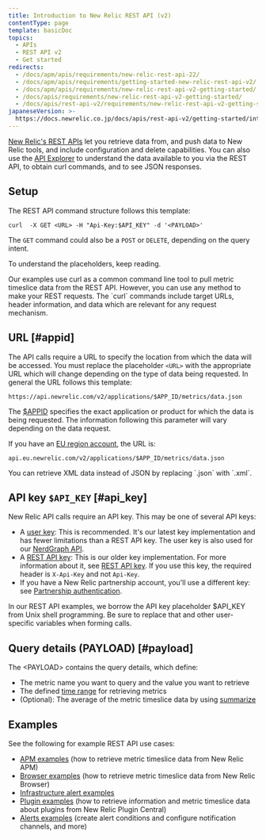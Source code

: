 ```yaml
---
title: Introduction to New Relic REST API (v2)
contentType: page
template: basicDoc
topics:
  - APIs
  - REST API v2
  - Get started
redirects:
  - /docs/apm/apis/requirements/new-relic-rest-api-22/
  - /docs/apm/apis/requirements/getting-started-new-relic-rest-api-v2/
  - /docs/apm/apis/requirements/new-relic-rest-api-v2-getting-started/
  - /docs/apis/requirements/new-relic-rest-api-v2-getting-started/
  - /docs/apis/rest-api-v2/requirements/new-relic-rest-api-v2-getting-started/
japaneseVersion: >-
  https://docs.newrelic.co.jp/docs/apis/rest-api-v2/getting-started/introduction-new-relic-rest-api-v2
---
```


[New Relic's REST APIs](/docs/apis/getting-started/introduction-new-relic-apis) let you retrieve data from, and push data to New Relic tools, and include configuration and delete capabilities. You can also use the [API Explorer](/docs/apis/rest-api-v2/api-explorer-v2/getting-started-new-relics-api-explorer) to understand the data available to you via the REST API, to obtain curl commands, and to see JSON responses.

## Setup

The REST API command structure follows this template:

```
curl  -X GET <URL> -H "Api-Key:$API_KEY" -d '<PAYLOAD>'
```

The `GET` command could also be a `POST` or `DELETE`, depending on the query intent.

To understand the placeholders, keep reading.

<Callout variant="tip">
  Our examples use curl as a common command line tool to pull metric timeslice data from the REST API. However, you can use any method to make your REST requests. The `curl` commands include target URLs, header information, and data which are relevant for any request mechanism.
</Callout>

## URL [#appid]

The API calls require a URL to specify the location from which the data will be accessed. You must replace the placeholder `<URL>` with the appropriate URL which will change depending on the type of data being requested. In general the URL follows this template:

```
https://api.newrelic.com/v2/applications/$APP_ID/metrics/data.json
```

The [$APPID](/docs/apis/rest-api-v2/requirements/finding-product-id) specifies the exact application or product for which the data is being requested. The information following this parameter will vary depending on the data request.

If you have an [EU region account](/docs/using-new-relic/welcome-new-relic/getting-started/introduction-eu-region-data-center), the URL is:

```
api.eu.newrelic.com/v2/applications/$APP_ID/metrics/data.json
```

<Callout variant="tip">
  You can retrieve XML data instead of JSON by replacing `.json` with `.xml`.
</Callout>

## API key `$API_KEY` [#api_key]

New Relic API calls require an API key. This may be one of several API keys:

* A [user key](/docs/apis/get-started/intro-apis/types-new-relic-api-keys#user-api-key): This is recommended. It's our latest key implementation and has fewer limitations than a REST API key. The user key is also used for our [NerdGraph API](/docs/apis/nerdgraph/get-started/introduction-new-relic-nerdgraph).
* A [REST API key](/docs/apis/get-started/intro-apis/types-new-relic-api-keys#rest-api-key): This is our older key implementation. For more information about it, see [REST API key](/docs/apis/get-started/intro-apis/types-new-relic-api-keys#rest-api-key). If you use this key, the required header is `X-Api-Key` and not `Api-Key`.
* If you have a New Relic partnership account, you'll use a different key: see [Partnership authentication](/docs/apis/rest-api-v2/get-started/admin-users-api-key-partnerships).

In our REST API examples, we borrow the API key placeholder $API_KEY from Unix shell programming. Be sure to replace that and other user-specific variables when forming calls.

## Query details (PAYLOAD) [#payload]

The &lt;PAYLOAD> contains the query details, which define:

* The metric name you want to query and the value you want to retrieve
* The defined [time range](/docs/apis/rest-api-v2/requirements/specifying-time-range-v2) for retrieving metrics
* (Optional): The average of the metric timeslice data by using [summarize](/docs/apis/rest-api-v2/requirements/calculating-average-metric-values-summarize)

## Examples

See the following for example REST API use cases:

* [APM examples](/docs/apis/rest-api-v2/application-examples-v2) (how to retrieve metric timeslice data from New Relic APM)
* [Browser examples](/docs/apis/rest-api-v2/browser-examples-v2) (how to retrieve metric timeslice data from New Relic Browser)
* [Infrastructure alert examples](/docs/infrastructure/new-relic-infrastructure/infrastructure-alert-conditions/rest-api-calls-new-relic-infrastructure-alerts)
* [Plugin examples](/docs/apis/rest-api-v2/plugin-examples-v2/) (how to retrieve information and metric timeslice data about plugins from New Relic Plugin Central)
* [Alerts examples](/docs/alerts/new-relic-alerts/rest-api-alerts) (create alert conditions and configure notification channels, and more)
